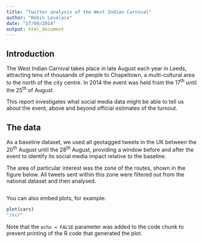 ```yaml
---
title: "Twitter analysis of the West Indian Carnival"
author: "Robin Lovelace"
date: "27/09/2014"
output: html_document
---
```


## Introduction

The West Indian Carnival takes place in late August each year in Leeds, attracting tens of
thousands of people to Chapeltown, a multi-cultural area to the north of the city centre.
In 2014 the event was held from the 17^th^ until the 25^th^ of August.

This report investigates what social media data might be able to tell us about the event,
above and beyond official estimates of the turnout.

## The data

As a baseline dataset, we used all geotagged tweets in the UK between the 20^th^ August
until the 28^th^ August, providing a window before and after the event to identify its
social media impact relative to the baseline.

The area of particular interest was the zone of the routes, shown in the figure below.
All tweets sent within this zone were filtered out from the national dataset and then
analysed.

![]()

You can also embed plots, for example:

```r
plot(cars)
"/scr"
```

Note that the `echo = FALSE` parameter was added to the code chunk to prevent printing of the R code that generated the plot.

